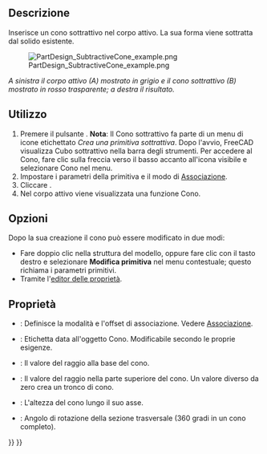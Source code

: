 <languages/>

{{Docnav/it
|[[PartDesign_SubtractiveSphere/it|Sfera sottrattiva]]
|[[PartDesign_SubtractiveEllipsoid/it|Ellissoide sottrattivo]]
|[[PartDesign_Workbench/it|PartDesign]]
|IconL=PartDesign_SubtractiveSphere.svg
|IconR=PartDesign_SubtractiveEllipsoid.svg
|IconC=Workbench_PartDesign.svg
}}

{{GuiCommand/it
|Name=PartDesign SubtractiveCone
|Name/it=Cono sottrattivo
|MenuLocation=Part Design → Crea una primitiva sottrattiva → Cono
|Workbenches=[[PartDesign_Workbench/it|PartDesign]]
|Version=0.17
|SeeAlso=[[PartDesign_CompPrimitiveSubtractive/it|Primitiva sottrattiva]], [[PartDesign_AdditiveCone/it|Cono additivo]]
}}

<span id="Description"></span>
==Descrizione==

Inserisce un cono sottrattivo nel corpo attivo. La sua forma viene sottratta dal solido esistente.

[[File:PartDesign_SubtractiveCone_example.png|none]]

'' A sinistra il corpo attivo (A) mostrato in grigio e il cono sottrattivo (B) mostrato in rosso trasparente; a destra il risultato. ''

<span id="Usage"></span>
==Utilizzo==

<div class="mw-translate-fuzzy">
# Premere il pulsante {{KEY|[[Image:PartDesign SubtractiveCone.png|24px]] '''Cono sottrattivo'''}}. '''Nota''': Il Cono sottrattivo fa parte di un menu di icone etichettato ''Crea una primitiva sottrattiva''. Dopo l'avvio, FreeCAD visualizza Cubo sottrattivo nella barra degli strumenti. Per accedere al Cono, fare clic sulla freccia verso il basso accanto all'icona visibile e selezionare Cono nel menu.
# Impostare i parametri della primitiva e il modo di [[Part_EditAttachment/it|Associazione]].
# Cliccare {{KEY|OK}}.
# Nel corpo attivo viene visualizzata una funzione Cono.
</div>

<span id="Options"></span>
== Opzioni == 

<div class="mw-translate-fuzzy">
Dopo la sua creazione il cono può essere modificato in due modi:
* Fare doppio clic nella struttura del modello, oppure fare clic con il tasto destro e selezionare '''Modifica primitiva''' nel menu contestuale; questo richiama i parametri primitivi.
* Tramite l'[[Property editor/it|editor delle proprietà]].
</div>

<span id="Properties"></span>
== Proprietà ==

<div class="mw-translate-fuzzy">
* {{PropertyData/it|Attachment}}: Definisce la modalità e l'offset di associazione. Vedere [[Part EditAttachment/it|Associazione]].
* {{PropertyData/it|Label}}: Etichetta data all'oggetto Cono. Modificabile secondo le proprie esigenze.
* {{PropertyData/it|Radius1}}: Il valore del raggio alla base del cono.
* {{PropertyData/it|Radius2}}: Il valore del raggio nella parte superiore del cono. Un valore diverso da zero crea un tronco di cono.
* {{PropertyData/it|Height}}: L'altezza del cono lungo il suo asse.
* {{PropertyData/it|Angle}}: Angolo di rotazione della sezione trasversale (360 gradi in un cono completo).
</div>


<div class="mw-translate-fuzzy">
{{Docnav/it|[[PartDesign SubtractiveBox/it|Cubo sottrattivo]]|[[PartDesign SubtractiveCylinder/it|Cilindro sottrattivo]]|[[PartDesign_Workbench/it|PartDesign]]|IconL=PartDesign SubtractiveBox.png|IconC=Workbench_PartDesign.svg|IconR=PartDesign SubtractiveCylinder.png}}
</div>

{{PartDesign_Tools_navi{{#translation:}}}}
{{Userdocnavi{{#translation:}}}}